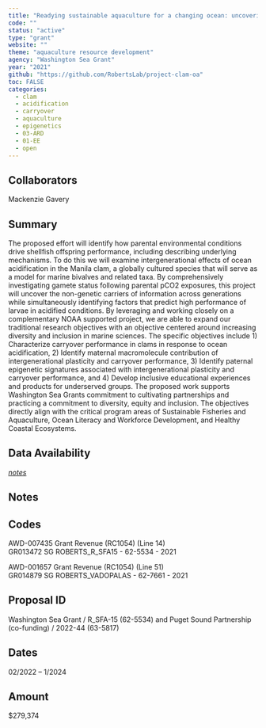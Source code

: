 ```yaml
---
title: "Readying sustainable aquaculture for a changing ocean: uncovering the mechanisms associated with intergenerational carryover effects to enhance bivalve resilience to acidification"
code: ""
status: "active"
type: "grant"
website: ""
theme: "aquaculture resource development"
agency: "Washington Sea Grant"
year: "2021"
github: "https://github.com/RobertsLab/project-clam-oa"
toc: FALSE
categories:
  - clam
  - acidification
  - carryover 
  - aquaculture
  - epigenetics
  - 03-ARD
  - 01-EE
  - open
---
```


## Collaborators

Mackenzie Gavery

## Summary

The proposed effort will identify how parental environmental conditions drive shellfish offspring performance, including describing underlying mechanisms. To do this we will examine intergenerational effects of ocean acidification in the Manila clam, a globally cultured species that will serve as a model for marine bivalves and related taxa. By comprehensively investigating gamete status following parental pCO2 exposures, this project will uncover the non-genetic carriers of information across generations while simultaneously identifying factors that predict high performance of larvae in acidified conditions. By leveraging and working closely on a complementary NOAA supported project, we are able to expand our traditional research objectives with an objective centered around increasing diversity and inclusion in marine sciences. The specific objectives include 1) Characterize carryover performance in clams in response to ocean acidification, 2) Identify maternal macromolecule contribution of intergenerational plasticity and carryover performance, 3) Identify paternal epigenetic signatures associated with intergenerational plasticity and carryover performance, and 4) Develop inclusive educational experiences and products for underserved groups. The proposed work supports Washington Sea Grants commitment to cultivating partnerships and practicing a commitment to diversity, equity and inclusion. The objectives directly align with the critical program areas of Sustainable Fisheries and Aquaculture, Ocean Literacy and Workforce Development, and Healthy Coastal Ecosystems.

## Data Availability

[_notes_](https://docs.google.com/document/d/1eJtVsJ7tXpFlP8RmqeQecYmWLiCoKhNxPHc7zgKFlbM/edit)

## Notes

::: panel-tabset
## Codes

AWD-007435 Grant Revenue (RC1054) (Line 14)\
GR013472 SG ROBERTS_R_SFA15 - 62-5534 - 2021

AWD-001657 Grant Revenue (RC1054) (Line 51)\
GR014879 SG ROBERTS_VADOPALAS - 62-7661 - 2021

## Proposal ID

Washington Sea Grant / R_SFA-15 (62-5534) and Puget Sound Partnership (co-funding) / 2022-44 (63-5817)

## Dates

02/2022 -- 1/2024

## Amount

\$279,374
:::
